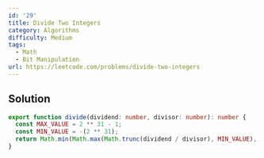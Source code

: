 ```yaml
---
id: '29'
title: Divide Two Integers
category: Algorithms
difficulty: Medium
tags:
  - Math
  - Bit Manipulation
url: https://leetcode.com/problems/divide-two-integers
---
```


## Solution

```typescript filename="solution.ts" copy
export function divide(dividend: number, divisor: number): number {
  const MAX_VALUE = 2 ** 31 - 1;
  const MIN_VALUE = -(2 ** 31);
  return Math.min(Math.max(Math.trunc(dividend / divisor), MIN_VALUE), MAX_VALUE);
}
```
